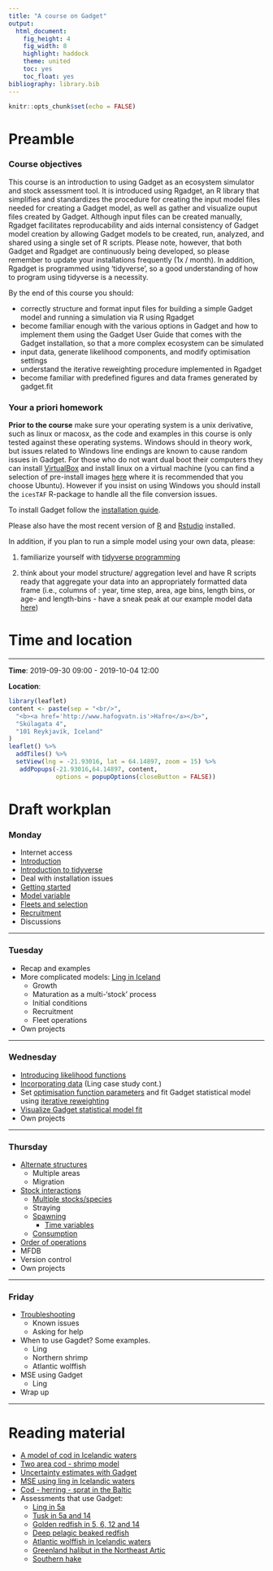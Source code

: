 ```yaml
---
title: "A course on Gadget"
output: 
  html_document:
    fig_height: 4
    fig_width: 8
    highlight: haddock
    theme: united
    toc: yes
    toc_float: yes
bibliography: library.bib
---
```


```r
knitr::opts_chunk$set(echo = FALSE)
```

# Preamble


### Course objectives

This course is an introduction to using Gadget as an ecosystem simulator 
and stock assessment tool. It is introduced using Rgadget, an R library 
that simplifies and standardizes the procedure for creating the input model 
files needed for creating a Gadget model, as well as gather and visualize 
ouput files created by Gadget. Although input files can be created manually,
Rgadget facilitates reproducability and aids internal consistency of Gadget 
model creation by allowing Gadget models to be created, run, analyzed, and 
shared using a single set of R scripts. Please note, however, that both
Gadget and Rgadget are continuously being developed, so please remember to
update your installations frequently (1x / month). In addition, Rgadget is 
programmed using 'tidyverse', so a good understanding of how to program using 
tidyverse is a necessity. 

By the end of this course you should:

* correctly structure and format input files for building a simple Gadget
model and running a simulation via R using Rgadget
* become familiar enough with the various options in Gadget and how to implement
them using the Gadget User Guide that comes with the Gadget installation,
so that a more complex ecosystem can be simulated
* input data, generate likelihood components, and modify optimisation settings 
* understand the iterative reweighting procedure implemented in Rgadget
* become familiar with predefined figures and data frames generated by gadget.fit

### Your a priori homework

**Prior to the course** make sure your operating system is a unix derivative, 
such as linux or macosx, as the code and examples in this course is only tested 
against these operating systems. Windows should in theory work, but issues related 
to Windows line endings are known to cause random issues in Gadget. For those who do 
not want dual boot their computers they can install [VirtualBox](https://www.virtualbox.org/) 
and install linux on a virtual machine (you can find a selection of pre-install images 
[here](https://www.osboxes.org/virtualbox-images/) where it is recommended that you choose Ubuntu). 
However if you insist on using Windows you should install the `icesTAF` R-package to handle all the file conversion issues.  

To install Gadget follow the [installation guide](Gadget_installation.html). 

Please also have the most recent version of [R](https://cran.r-project.org/) and [Rstudio](https://www.rstudio.com/) installed.

In addition, if you plan to run a simple model using your own data, please:

1. familiarize yourself with [tidyverse programming](Tidyverse.html)

2. think about your model structure/ aggregation level and have R scripts ready that 
aggregate your data into an appropriately formatted data frame (i.e., columns of :
year, time step, area, age bins, length bins, or age- and length-bins - have a sneak
peak at our example model data [here](data_provided.zip))

# Time and location
___

__Time__: 2019-09-30 09:00 - 2019-10-04 12:00

__Location__:
```r
library(leaflet)
content <- paste(sep = "<br/>",
  "<b><a href='http://www.hafogvatn.is'>Hafro</a></b>",
  "Skúlagata 4",
  "101 Reykjavík, Iceland"
)
leaflet() %>% 
  addTiles() %>% 
  setView(lng = -21.93016, lat = 64.14897, zoom = 15) %>%
   addPopups(-21.93016,64.14897, content,
             options = popupOptions(closeButton = FALSE))
```

# Draft workplan

### Monday

* Internet access
* [Introduction](introduction.html)
* [Introduction to tidyverse](Tidyverse.html)
* Deal with installation issues
* [Getting started](getting_started.html)
* [Model variable](day1_continued.html#gadget_variables)
* [Fleets and selection](day1_continued.html#predation)
* [Recruitment](day1_continued.html#predation)
* Discussions

---

### Tuesday
* Recap and examples 
* More complicated models: [Ling in Iceland](day2_lingmodel.html)
  + Growth
  + Maturation as a multi-'stock' process
  + Initial conditions
  + Recruitment
  + Fleet operations
* Own projects

---

### Wednesday
* [Introducing likelihood functions](day3_fitlingmodel.html#introducing_likelihood_functions)
* [Incorporating data](day3_fitlingmodel.html#fitting_a_gadget_model_to_data) (Ling case study cont.)
* Set [optimisation function parameters](day3_fitlingmodel.html#set_optimisation_routine) and fit Gadget statistical model using [iterative reweighting](day3_fitlingmodel.html#using_the_iterative_reweighting_function_to_fit_a_gadget_statistical_model)
* [Visualize Gadget statistical model fit](day3_fitlingmodel.html#visualize_gadget_statistical_model_fit)
* Own projects

---

### Thursday
* [Alternate structures](day4_multi_area.html)
  + Multiple areas
  + Migration
* [Stock interactions](stock_interactions.html)
  + [Multiple stocks/species](stock_interactions.html#fish_recruits_into_a_stock)
  + Straying
  + [Spawning](stock_interactions.html#spawning)
    * [Time variables](stock_interactions.html#time_variables)
  + [Consumption](stock_interactions.html#consumption)
* [Order of operations](https://hafro.github.io/gadget/docs/userguide#order_of_calculations)
* MFDB
* Version control
* Own projects

---

### Friday

* [Troubleshooting](troubleshooting.html)
  + Known issues
  + Asking for help
* When to use Gagdet? Some examples.
  + Ling
  + Northern shrimp
  + Atlantic wolffish
* MSE using Gadget
  + Ling 
* Wrap up

---

# Reading material

* [A model of cod in Icelandic waters](docs/ajms.pdf)
* [Two area cod - shrimp model](http://raunvisindastofnun.hi.is/sites/raunvisindastofnun.hi.is/files/rh-03-2011.pdf)
* [Uncertainty estimates with Gadget](docs/TAMS_Elvarsson.pdf)
* [MSE using ling in Icelandic waters](docs/elvarsson2018ling.pdf)
* [Cod - herring - sprat in the Baltic](docs/Kulatska_baltic_2018.pdf)
* Assessments that use Gadget:
  + [Ling in 5a](http://www.ices.dk/sites/pub/Publication%20Reports/Stock%20Annexes/2017/lin.27.5a_SA.pdf)
  + [Tusk in 5a and 14](http://www.ices.dk/sites/pub/Publication%20Reports/Stock%20Annexes/2017/lin.27.5a_SA.pdf)
  + [Golden redfish in 5, 6, 12 and 14](http://ices.dk/sites/pub/Publication%20Reports/Stock%20Annexes/2015/smr-5614_SA.pdf)
  + [Deep pelagic beaked redfish](http://ices.dk/sites/pub/Publication%20Reports/Stock%20Annexes/2015/smn-dp_SA.pdf) 
  + [Atlantic wolffish in Icelandic waters](https://www.hafogvatn.is/static/extras/images/09-AtlanticWolffish_TR%20(1)1141513.pdf)
  + [Greenland halibut in the Northeast Artic](http://ices.dk/sites/pub/Publication%20Reports/Stock%20Annexes/2015/ghl-arct_SA.pdf)
  + [Southern hake](http://www.ices.dk/sites/pub/Publication%20Reports/Stock%20Annexes/2017/hke-soth_SA.pdf)